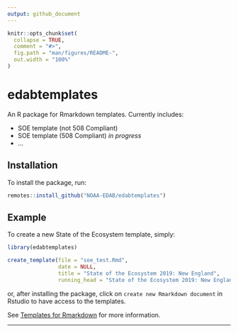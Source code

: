 ```yaml
---
output: github_document
---
```


<!-- README.md is generated from README.Rmd. Please edit that file -->

```r
knitr::opts_chunk$set(
  collapse = TRUE,
  comment = "#>",
  fig.path = "man/figures/README-",
  out.width = "100%"
)
```
# edabtemplates

An R package for Rmarkdown templates. Currently includes:

* SOE template (not 508 Compliant)
* SOE template (508 Compliant) *in progress*
* ... 

## Installation

To install the package, run:

```r
remotes::install_github("NOAA-EDAB/edabtemplates")
```


## Example

To create a new State of the Ecosystem template, simply:
```r
library(edabtemplates)

create_template(file = "soe_test.Rmd",
                date = NULL, 
                title = "State of the Ecosystem 2019: New England", 
                running_head = "State of the Ecosystem 2019: New England")

```

or, after installing the package, click on `create new Rmarkdown document` in Rstudio
to have access to the templates. 

See [Templates for Rmarkdown](http://rmarkdown.rstudio.com/developer_document_templates.html) for more information.

---

